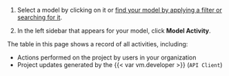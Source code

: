 1. Select a model by clicking on it or [find your model by applying a filter or searching for it](/guide/model-inventory/working-with-model-inventory.qmd#search-filter-and-sort-models).

1. In the left sidebar that appears for your model, click **Model Activity**.

The table in this page shows a record of all activities, including: 

- Actions performed on the project by users in your organization 
- Project updates generated by the {{< var vm.developer >}} (`API Client`) 

